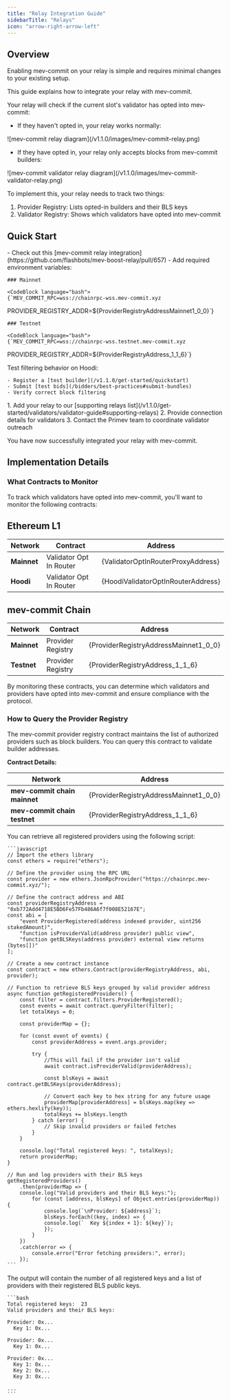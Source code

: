```yaml
---
title: "Relay Integration Guide"
sidebarTitle: "Relays"
icon: "arrow-right-arrow-left"
---
```



## Overview

<Note>
  Enabling mev-commit on your relay is simple and requires minimal changes to your existing setup.
</Note>

This guide explains how to integrate your relay with mev-commit.

Your relay will check if the current slot's validator has opted into mev-commit:

- If they haven't opted in, your relay works normally:

<Frame>
  ![mev-commit relay diagram](/v1.1.0/images/mev-commit-relay.png)
</Frame>

- If they have opted in, your relay only accepts blocks from mev-commit builders:

<Frame>
  ![mev-commit validator relay diagram](/v1.1.0/images/mev-commit-validator-relay.png)
</Frame>

To implement this, your relay needs to track two things:

1. Provider Registry: Lists opted-in builders and their BLS keys
2. Validator Registry: Shows which validators have opted into mev-commit

## Quick Start

<Steps>
  <Step title="View the Example Implementation">
    - Check out this [mev-commit relay integration](https://github.com/flashbots/mev-boost-relay/pull/657)
    - Add required environment variables:

    ### Mainnet

    <CodeBlock language="bash">
    {`MEV_COMMIT_RPC=wss://chainrpc-wss.mev-commit.xyz
PROVIDER_REGISTRY_ADDR=${ProviderRegistryAddressMainnet1_0_0}`}
    </CodeBlock>

    ### Testnet

    <CodeBlock language="bash">
    {`MEV_COMMIT_RPC=wss://chainrpc-wss.testnet.mev-commit.xyz
 PROVIDER_REGISTRY_ADDR=${ProviderRegistryAddress_1_1_6}`}
    </CodeBlock>

  </Step>
  <Step title="Test and Deploy">
    Test filtering behavior on Hoodi:

    - Register a [test builder](/v1.1.0/get-started/quickstart)
    - Submit [test bids](/bidders/best-practices#submit-bundles)
    - Verify correct block filtering
  </Step>
  <Step title="Register Your Relay">
    1. Add your relay to our [supporting relays list](/v1.1.0/get-started/validators/validator-guide#supporting-relays)
    2. Provide connection details for validators
    3. Contact the Primev team to coordinate validator outreach
  </Step>
</Steps>

You have now successfully integrated your relay with mev-commit.

## Implementation Details

### What Contracts to Monitor

To track which validators have opted into mev-commit, you'll want to monitor the following contracts:

## Ethereum L1

| Network     | Contract                | Address                          |
| ----------- | ----------------------- | -------------------------------- |
| **Mainnet** | Validator Opt In Router | {ValidatorOptInRouterProxyAddress} |
| **Hoodi** | Validator Opt In Router | {HoodiValidatorOptInRouterAddress}      |

## mev-commit Chain

| Network     | Contract          | Address                             |
| ----------- | ----------------- | ----------------------------------- |
| **Mainnet** | Provider Registry | {ProviderRegistryAddressMainnet1_0_0} |
| **Testnet** | Provider Registry | {ProviderRegistryAddress_1_1_6}        |

By monitoring these contracts, you can determine which validators and providers have opted into mev-commit and ensure compliance with the protocol.

### How to Query the Provider Registry

The mev-commit provider registry contract maintains the list of authorized providers such as block builders. You can query this contract to validate builder addresses.

**Contract Details:**

| Network                      | Address                             |
| ---------------------------- | ----------------------------------- |
| **mev-commit chain mainnet** | {ProviderRegistryAddressMainnet1_0_0} |
| **mev-commit chain testnet** | {ProviderRegistryAddress_1_1_6}        |

<AccordionGroup>
  <Accordion title="How to query the registry for registered providers">
    You can retrieve all registered providers using the following script:

    ```javascript
    // Import the ethers library
    const ethers = require("ethers");
    
    // Define the provider using the RPC URL
    const provider = new ethers.JsonRpcProvider("https://chainrpc.mev-commit.xyz/");
    
    // Define the contract address and ABI
    const providerRegistryAddress = "0xb772Add4718E5BD6Fe57Fb486A6f7f008E52167E";
    const abi = [
        "event ProviderRegistered(address indexed provider, uint256 stakedAmount)",
        "function isProviderValid(address provider) public view",
        "function getBLSKeys(address provider) external view returns (bytes[])"
    ];
    
    // Create a new contract instance
    const contract = new ethers.Contract(providerRegistryAddress, abi, provider);
    
    // Function to retrieve BLS keys grouped by valid provider address
    async function getRegisteredProviders() {
        const filter = contract.filters.ProviderRegistered();
        const events = await contract.queryFilter(filter);
        let totalKeys = 0;
    
        const providerMap = {};
    
        for (const event of events) {
            const providerAddress = event.args.provider;
    
            try {
                //This will fail if the provider isn't valid
                await contract.isProviderValid(providerAddress);
    
                const blsKeys = await contract.getBLSKeys(providerAddress);
    
                // Convert each key to hex string for any future usage
                providerMap[providerAddress] = blsKeys.map(key => ethers.hexlify(key));
                totalKeys += blsKeys.length
            } catch (error) {
                // Skip invalid providers or failed fetches
            }
        }
    
        console.log("Total registered keys: ", totalKeys);
        return providerMap;
    }
    
    // Run and log providers with their BLS keys
    getRegisteredProviders()
        .then(providerMap => {
        console.log("Valid providers and their BLS keys:");
            for (const [address, blsKeys] of Object.entries(providerMap)) {
                console.log(`\nProvider: ${address}`);
                blsKeys.forEach((key, index) => {
                console.log(`  Key ${index + 1}: ${key}`);
                });
            }
        })
        .catch(error => {
            console.error("Error fetching providers:", error);
        });
    ```
  </Accordion>
  <Accordion title="Expected Output">
    The output will contain the number of all registered keys and a list of providers with their registered BLS public keys.

    ```bash
    Total registered keys:  23
    Valid providers and their BLS keys:
    
    Provider: 0x...
      Key 1: 0x...
    
    Provider: 0x...
      Key 1: 0x...
    
    Provider: 0x...
      Key 1: 0x...
      Key 2: 0x...
      Key 3: 0x...
    
    ...
    ```
  </Accordion>
</AccordionGroup>